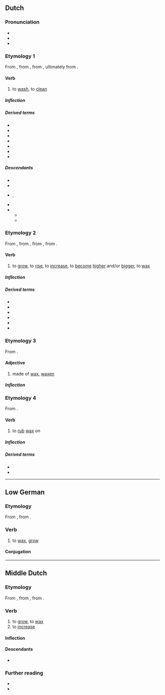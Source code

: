 {{also|Wassen|Wassén|Waßen}}
==Dutch==

===Pronunciation===
* {{IPA|nl|/ˈʋɑsə(n)/}}
* {{audio|nl|Nl-wassen.ogg|audio}}
* {{rhymes|nl|ɑsən|s=2}}

===Etymology 1===
From {{inh|nl|dum|wasschen}}, from {{inh|nl|odt|wascan}}, from {{inh|nl|gem-pro|*waskaną}}, ultimately from {{der|nl|ine-pro|*wed-||water, wet}}.

====Verb====
{{nl-verb}}

# {{lb|nl|transitive}} to [[wash]], to [[clean]]

=====Inflection=====
{{nl-conj-wk|was|wasse|wassen|trans=acc}}

=====Derived terms=====
* {{l|nl|afwassen}}
* {{l|nl|bewassen}}
* {{l|nl|verwassen}}
* {{l|nl|wasbeurt}}
* {{l|nl|wasgelegenheid}}
* {{l|nl|wasmachine}}
* {{l|nl|waswater}}

=====Descendants=====
* {{desc|af|was}}
* {{desc|brc|wasi}}
* {{desc|dcr|wasch}}, {{l|dcr|was}}
* {{desc|skw|was}}
* {{desc|srn|wasi|bor=1|unc=1}}
** {{desc|djk|wasi|bor=1}}
** {{desc|srm|wási|bor=1}}

===Etymology 2===
From {{inh|nl|dum|wassen}}, from {{inh|nl|odt|wassan}}, from {{inh|nl|gem-pro|*wahsijaną||to increase}}, from {{der|nl|ine-pro|*h₂weg-||to increase}}.

====Verb====
{{nl-verb}}

# {{lb|nl|intransitive|archaic}} to [[grow]], to [[rise]], to [[increase]], to [[become]] [[high]]er and/or [[big]]ger, to [[wax]]
#: {{ux|nl|de '''wassende''' maan|the '''waxing''' moon}}

=====Inflection=====
{{nl-conj-st|class=7|was|wies|wassen|wasse|trans=unacc}}

=====Derived terms=====
* {{l|nl|bewassen}}
* {{l|nl|gewas}}
* {{l|nl|verwassen}}
* {{l|nl|volwassen}}
* {{l|nl|wasdom}}
* {{l|nl|wassenaar}}

===Etymology 3===
From {{affix|nl|was|-en|id2=substance}}.

====Adjective====
{{nl-adj|-}}

# made of [[wax]], [[waxen]]

=====Inflection=====
{{nl-decl-adj||-|pred=-|part=-}}

===Etymology 4===
From {{affix|nl|was|-en|id2=denominative}}.

====Verb====
{{nl-verb}}

# {{lb|nl|transitive}} to [[rub]] [[wax]] on

=====Inflection=====
{{nl-conj-wk|was|wasse|trans=acc}}

=====Derived terms=====
* {{l|nl|bewassen}}
* {{l|nl|verwassen}}

----

==Low German==

===Etymology===
From {{inh|nds|osx|wahsan}}, from {{inh|nds|gem-pro|*wahsaną}}.

===Verb===
{{head|nds|verb}}

# to [[wax]], [[grow]]

====Conjugation====
{{nds-conj-st|class=7|wass|wass|wuss|wuss|wuss}}

----

==Middle Dutch==

===Etymology===
From {{inh|dum|odt|wassan}}, from {{inh|dum|gem-pro|*wahsijaną||to increase}}, from {{der|dum|ine-pro|*h₂weg-||to increase}}.

===Verb===
{{dum-verb}}

# to [[grow]], to [[wax]]
# to [[increase]]

====Inflection====
{{rfinfl|dum|verb}}{{cln|dum|class 6 strong verbs}}

====Descendants====
* {{desc|nl|wassen}}

===Further reading===
* {{R:VMNW|ID66723|II}}
* {{R:MNW|70734|III}}